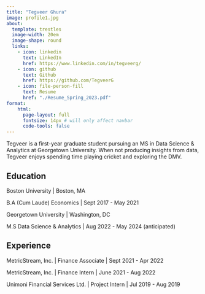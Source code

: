 ```yaml
---
title: "Tegveer Ghura"
image: profile1.jpg
about:
  template: trestles
  image-width: 20em
  image-shape: round
  links:
    - icon: linkedin
      text: LinkedIn
      href: https://www.linkedin.com/in/tegveerg/
    - icon: github
      text: Github
      href: https://github.com/TegveerG
    - icon: file-person-fill
      text: Resume
      href: "./Resume_Spring_2023.pdf"
format: 
    html: 
      page-layout: full
      fontsize: 14px # will only affect navbar
      code-tools: false
---
```


Tegveer is a first-year graduate student pursuing an MS in Data Science & Analytics at Georgetown University. When not producing insights from data, Tegveer enjoys spending time playing cricket and exploring the DMV.

## Education

Boston University \| Boston, MA

B.A (Cum Laude) Economics \| Sept 2017 - May 2021

Georgetown University \| Washington, DC

M.S Data Science & Analytics \| Aug 2022 - May 2024 (anticipated)

## Experience

MetricStream, Inc. \| Finance Associate \| Sept 2021 - Apr 2022

MetricStream, Inc. \| Finance Intern \| June 2021 - Aug 2022

Unimoni Financial Services Ltd. \| Project Intern \| Jul 2019 - Aug 2019
